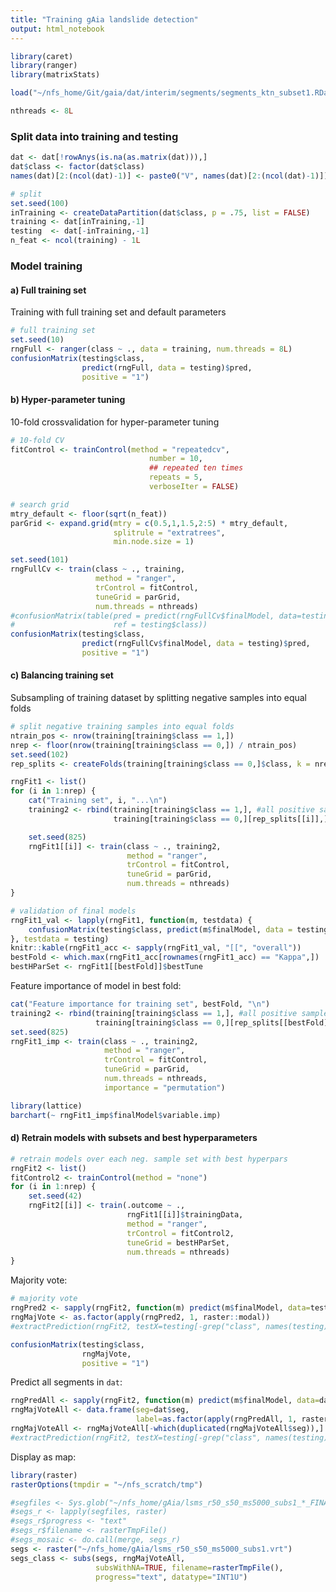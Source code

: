 ```yaml
---
title: "Training gAia landslide detection"
output: html_notebook
---
```




```r
library(caret)
library(ranger)
library(matrixStats)

load("~/nfs_home/Git/gaia/dat/interim/segments/segments_ktn_subset1.RData")

nthreads <- 8L
```


### Split data into training and testing

```r
dat <- dat[!rowAnys(is.na(as.matrix(dat))),]
dat$class <- factor(dat$class)
names(dat)[2:(ncol(dat)-1)] <- paste0("V", names(dat)[2:(ncol(dat)-1)])

# split
set.seed(100)
inTraining <- createDataPartition(dat$class, p = .75, list = FALSE)
training <- dat[inTraining,-1]
testing  <- dat[-inTraining,-1]
n_feat <- ncol(training) - 1L
```


### Model training

#### a) Full training set

Training with full training set and default parameters

```r
# full training set
set.seed(10)
rngFull <- ranger(class ~ ., data = training, num.threads = 8L)
confusionMatrix(testing$class,
                predict(rngFull, data = testing)$pred,
                positive = "1")
```


#### b) Hyper-parameter tuning

10-fold crossvalidation for hyper-parameter tuning

```r
# 10-fold CV
fitControl <- trainControl(method = "repeatedcv",
                               number = 10,
                               ## repeated ten times
                               repeats = 5,
                               verboseIter = FALSE)

# search grid
mtry_default <- floor(sqrt(n_feat))
parGrid <- expand.grid(mtry = c(0.5,1,1.5,2:5) * mtry_default,
                       splitrule = "extratrees",
                       min.node.size = 1)

set.seed(101)
rngFullCv <- train(class ~ ., training, 
                   method = "ranger",
                   trControl = fitControl,
                   tuneGrid = parGrid,
                   num.threads = nthreads)
#confusionMatrix(table(pred = predict(rngFullCv$finalModel, data=testing)$pred, 
#                      ref = testing$class))
confusionMatrix(testing$class,
                predict(rngFullCv$finalModel, data = testing)$pred,
                positive = "1")
```


#### c) Balancing training set

Subsampling of training dataset by splitting negative samples into equal folds

```r
# split negative training samples into equal folds
ntrain_pos <- nrow(training[training$class == 1,])
nrep <- floor(nrow(training[training$class == 0,]) / ntrain_pos)
set.seed(102)
rep_splits <- createFolds(training[training$class == 0,]$class, k = nrep)
```


```r
rngFit1 <- list()
for (i in 1:nrep) {
    cat("Training set", i, "...\n")
    training2 <- rbind(training[training$class == 1,], #all positive samples
                       training[training$class == 0,][rep_splits[[i]],])

    set.seed(825)
    rngFit1[[i]] <- train(class ~ ., training2,
                          method = "ranger",
                          trControl = fitControl,
                          tuneGrid = parGrid,
                          num.threads = nthreads)
}

# validation of final models
rngFit1_val <- lapply(rngFit1, function(m, testdata) {
    confusionMatrix(testing$class, predict(m$finalModel, data = testing)$pred)
}, testdata = testing)
knitr::kable(rngFit1_acc <- sapply(rngFit1_val, "[[", "overall"))
bestFold <- which.max(rngFit1_acc[rownames(rngFit1_acc) == "Kappa",])
bestHParSet <- rngFit1[[bestFold]]$bestTune
```

Feature importance of model in best fold:

```r
cat("Feature importance for training set", bestFold, "\n")
training2 <- rbind(training[training$class == 1,], #all positive samples
                   training[training$class == 0,][rep_splits[[bestFold]],])
set.seed(825)
rngFit1_imp <- train(class ~ ., training2,
                     method = "ranger",
                     trControl = fitControl,
                     tuneGrid = parGrid,
                     num.threads = nthreads,
                     importance = "permutation")
```

```r
library(lattice)
barchart(~ rngFit1_imp$finalModel$variable.imp)
```

#### d) Retrain models with subsets and best hyperparameters

```r
# retrain models over each neg. sample set with best hyperpars
rngFit2 <- list()
fitControl2 <- trainControl(method = "none")
for (i in 1:nrep) {
    set.seed(42)
    rngFit2[[i]] <- train(.outcome ~ ., 
                          rngFit1[[i]]$trainingData,
                          method = "ranger", 
                          trControl = fitControl2,
                          tuneGrid = bestHParSet, 
                          num.threads = nthreads)
}
```

Majority vote:

```r
# majority vote
rngPred2 <- sapply(rngFit2, function(m) predict(m$finalModel, data=testing)$pred)
rngMajVote <- as.factor(apply(rngPred2, 1, raster::modal))
#extractPrediction(rngFit2, testX=testing[-grep("class", names(testing))], testY=testing$class)

confusionMatrix(testing$class, 
                rngMajVote,
                positive = "1")
```

Predict all segments in `dat`:

```r
rngPredAll <- sapply(rngFit2, function(m) predict(m$finalModel, data=dat)$pred)
rngMajVoteAll <- data.frame(seg=dat$seg,
                            label=as.factor(apply(rngPredAll, 1, raster::modal)))
rngMajVoteAll <- rngMajVoteAll[-which(duplicated(rngMajVoteAll$seg)),]
#extractPrediction(rngFit2, testX=testing[-grep("class", names(testing))], testY=testing$class)
```

Display as map:

```r
library(raster)
rasterOptions(tmpdir = "~/nfs_scratch/tmp")

#segfiles <- Sys.glob("~/nfs_home/gAia/lsms_r50_s50_ms5000_subs1_*_FINAL.tif")
#segs_r <- lapply(segfiles, raster)
#segs_r$progress <- "text"
#segs_r$filename <- rasterTmpFile()
#segs_mosaic <- do.call(merge, segs_r)
segs <- raster("~/nfs_home/gAia/lsms_r50_s50_ms5000_subs1.vrt")
segs_class <- subs(segs, rngMajVoteAll, 
                   subsWithNA=TRUE, filename=rasterTmpFile(), 
                   progress="text", datatype="INT1U")
```

